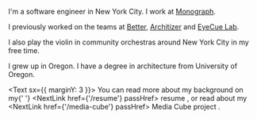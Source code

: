 
<Greeting />
<PhotoOfMe />

I'm a software engineer in New York City. I work at [Monograph](https://monograph.com).

I previously worked on the teams at [Better](https://better.com), [Architizer](https://architizer.com) and [EyeCue Lab](https://eyecuelab.com).

I also play the violin in community orchestras around New York City in my free time.

I grew up in Oregon. I have a degree in architecture from University of Oregon.

<Text sx={{ marginY: 3 }}>
  You can read more about my background on my{' '}
  <NextLink href={'/resume'} passHref>
    <Link>resume</Link>
  </NextLink>
  , or read about my <NextLink href={'/media-cube'} passHref>
    <Link>Media Cube project</Link>
  </NextLink>.
</Text>
